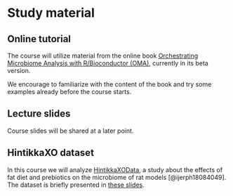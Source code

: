 # Study material {#material}


## Online tutorial

The course will utilize material from the online book
[Orchestrating Microbiome Analysis with R/Bioconductor (OMA)](https://microbiome.github.io/OMA/), currently in its beta version.

We encourage to familiarize with the content of the book and try some examples
already before the course starts.


## Lecture slides

Course slides will be shared at a later point.


## HintikkaXO dataset

In this course we will analyze
[HintikkaXOData](https://microbiome.github.io/microbiomeDataSets/reference/HintikkaXOData.html),
a study about the effects of fat diet and prebiotics on the microbiome of rat models [@ijerph18084049]. The dataset is briefly presented in [these slides]().
